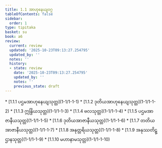 ```yaml
---
title: 1.1 အာဟုနေယျဝဂ္ဂ
tableOfContents: false
sidebar:
  order: 1
type: tipitaka
basket: su
book: a6
review:
  current: review
  updated: '2025-10-23T09:13:27.254795'
  updated_by: ''
  notes: ''
  history:
  - state: review
    date: '2025-10-23T09:13:27.254795'
    updated_by: ''
    notes: ''
    previous_state: draft
---
```



<ReviewStatus review={frontmatter.review} showDetails={true} />

<HypothesisAnnotation frontmatter={frontmatter} />

<DynamicBreadcrumb />



<TableOfContents book="a6" section="1.1">
* [1.1.1 ပဌမအာဟုနေယျသုတ္တ](1-1/1-1-1)
* [1.1.2 ဒုတိယအာဟုနေယျသုတ္တ](1-1/1-1-2)
* [1.1.3 ဣန္ဒြိယသုတ္တ](1-1/1-1-3)
* [1.1.4 ဗလသုတ္တ](1-1/1-1-4)
* [1.1.5 ပဌမအာဇာနီယသုတ္တ](1-1/1-1-5)
* [1.1.6 ဒုတိယအာဇာနီယသုတ္တ](1-1/1-1-6)
* [1.1.7 တတိယအာဇာနီယသုတ္တ](1-1/1-1-7)
* [1.1.8 အနုတ္တရိယသုတ္တ](1-1/1-1-8)
* [1.1.9 အနုဿတိဋ္ဌာနသုတ္တ](1-1/1-1-9)
* [1.1.10 မဟာနာမသုတ္တ](1-1/1-1-10)
</TableOfContents>